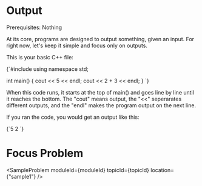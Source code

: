 


<Sidebar moduleId={moduleId} /> 

# Output

Prerequisites: Nothing

At its core, programs are designed to output something, given an input. For right now, let's keep it simple and 
focus only on outputs. 

This is your basic C++ file: 

<div style={{ transform: 'translateX(150px)' }}>
  <SyntaxHighlighter language="cpp" style={okaidia}>
{`#include <iostream>
using namespace std;

int main() {
    cout << 5 << endl; 
    cout << 2 + 3 << endl; 
}
`}
  </SyntaxHighlighter>
</div>

When this code runs, it starts at the top of main() and goes line by line until it reaches the bottom. The "cout" 
means output, the "\<\<" seperarates different outputs, and the "endl" makes the program output on the next line. 

If you ran the code, you would get an output like this: 

<div style={{ transform: 'translateX(150px)' }}>
  <SyntaxHighlighter language="cpp" style={okaidia}>
{`5
2
`}
  </SyntaxHighlighter>
</div>

# Focus Problem

<SampleProblem  moduleId={moduleId} topicId={topicId} location={"sample1"} /> 

<TopicProgress moduleId={moduleId} topicId={topicId} />



